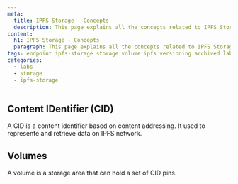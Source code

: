 ```yaml
---
meta:
  title: IPFS Storage - Concepts
  description: This page explains all the concepts related to IPFS Storage
content:
  h1: IPFS Storage - Concepts
  paragraph: This page explains all the concepts related to IPFS Storage
tags: endpoint ipfs-storage storage volume ipfs versioning archived labs
categories:
  - labs
  - storage
  - ipfs-storage
---
```


<Concept opened>

## Content IDentifier (CID)

A CID is a content identifier based on content addressing. It used to represente and retrieve data on IPFS network.

</Concept>

<Concept opened>

## Volumes

A volume is a storage area that can hold a set of CID pins.

</Concept>
